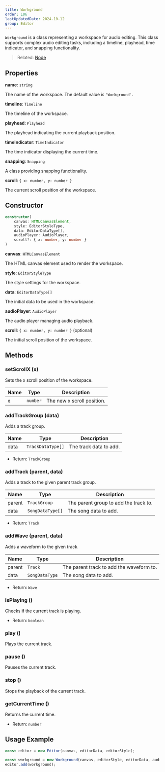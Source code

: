```yaml
---
title: Workground
order: 106
lastUpdatedDate: 2024-10-12
group: Editor
---
```


`Workground` is a class representing a workspace for audio editing.
This class supports complex audio editing tasks, including a timeline, playhead, time indicator, and snapping functionality.

> Related: [Node](/docs/renderer/container)

## Properties

**name**: `string`

The name of the workspace. The default value is `'Workground'`.

**timeline**: `Timeline`

The timeline of the workspace.

**playhead**: `Playhead`

The playhead indicating the current playback position.

**timeIndicator**: `TimeIndicator`

The time indicator displaying the current time.

**snapping**: `Snapping`

A class providing snapping functionality.

**scroll**: `{ x: number, y: number }`

The current scroll position of the workspace.

## Constructor

```typescript
constructor(
    canvas: HTMLCanvasElement,
    style: EditorStyleType,
    data: EditorDataType[],
    audioPlayer: AudioPlayer,
    scroll?: { x: number, y: number }
)
```

**canvas**: `HTMLCanvasElement`

The HTML canvas element used to render the workspace.

**style**: `EditorStyleType`

The style settings for the workspace.

**data**: `EditorDataType[]`

The initial data to be used in the workspace.

**audioPlayer**: `AudioPlayer`

The audio player managing audio playback.

**scroll**: `{ x: number, y: number }` (optional)

The initial scroll position of the workspace.

## Methods

### setScrollX (x)

Sets the x scroll position of the workspace.

| Name | Type     | Description                |
| ---- | -------- | -------------------------- |
| x    | `number` | The new x scroll position. |

### addTrackGroup (data)

Adds a track group.

| Name | Type              | Description            |
| ---- | ----------------- | ---------------------- |
| data | `TrackDataType[]` | The track data to add. |

- Return: `TrackGroup`

### addTrack (parent, data)

Adds a track to the given parent track group.

| Name   | Type             | Description                           |
| ------ | ---------------- | ------------------------------------- |
| parent | `TrackGroup`     | The parent group to add the track to. |
| data   | `SongDataType[]` | The song data to add.                 |

- Return: `Track`

### addWave (parent, data)

Adds a waveform to the given track.

| Name   | Type           | Description                              |
| ------ | -------------- | ---------------------------------------- |
| parent | `Track`        | The parent track to add the waveform to. |
| data   | `SongDataType` | The song data to add.                    |

- Return: `Wave`

### isPlaying ()

Checks if the current track is playing.

- Return: `boolean`

### play ()

Plays the current track.

### pause ()

Pauses the current track.

### stop ()

Stops the playback of the current track.

### getCurrentTime ()

Returns the current time.

- Return: `number`

## Usage Example

```typescript
const editor = new Editor(canvas, editorData, editorStyle);

const workground = new Workground(canvas, editorStyle, editorData, audioPlayer);
editor.add(workground);
```
